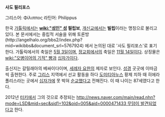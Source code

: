 '''사도 필리포스'''

그리스어: Φίλιππος
라틴어: Philippus

한국 [[가톨릭]]에서는 '''[[wiki:"성인" 성]] 필립보''', [[개신교]]에서는 '''빌립'''이라는 명칭으로 불리고 있다. 본 문서에서는 중립적 서술을 위해 토론방(http://angelhalo.org/bbs2/index.php?mid=wikibbs&document_srl=5767924) 에서 논의된 대로 '사도 필리포스'로 표기한다. 가톨릭에서의 축일은 [[5월 3일]]이며, [[정교회]]에서의 축일은 [[11월 14일]]이다. 상징물은 [[wiki:"오병이어의 기적" 빵]]과 [[십자가]]이다.

출신지는 갈릴래아의 베싸이다이며, [[세례자 요한]]의 제자로 보인다. [[성경]] 곳곳에 이따금씩 출현한다. 주로 [[그리스]] 지역에서 선교 활동을 하다 [[도미티아누스]] 황제 치하 때 히에라폴리스라는 곳에서 [[십자가]]에 못 박혀 [[순교]]했다고 전해진다. 이 때 나이는 87세였다고 한다.

2012년 [[터키]]에서 그의 것으로 추정되는 [[http://news.naver.com/main/read.nhn?mode=LSD&mid=sec&sid1=102&oid=005&aid=0000471433 무덤이 발견되었다고]] 한다.

